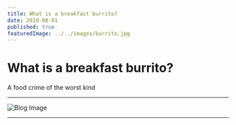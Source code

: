 ```yaml
---
title: What is a breakfast burrito?
date: 2019-08-01
published: true
featuredImage: ../../images/burrito.jpg
---
```


 
#  What is a breakfast burrito?
 

A food crime of the worst kind


***
![Blog Image](../../images/burrito.jpg)   
***
 